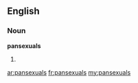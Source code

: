 ==English==

===Noun===
'''pansexuals'''

# {{plural of|[[pansexual]]}}

[[ar:pansexuals]]
[[fr:pansexuals]]
[[my:pansexuals]]